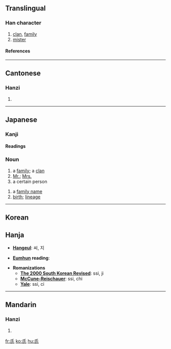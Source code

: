 ==Translingual==
{{Han stroke|[[Image:氏-order.gif]]}}
===Han character===
{{Han char|rn=83|rad=氏|as=00|sn=4|four=7274<sub>0</sub>|canj=竹女心 (HVP)}}
# [[clan]], [[family]]
# [[mister]]
====References====
{{Han ref|kx=0597.180|dkj=17026|dj=0988.300|hdz=32130.010|uh=6C0F|ud=27663|bh=A4F3|bd=42227}}

----
==Cantonese==
===Hanzi===
{{yue-hanzi|jyut=[[si6]], [[zi1]]|y=[[si6]], [[ji1]]}}
# {{defn|Cantonese}}

----
==Japanese==
===Kanji===
{{ja-kanji|rs=氏00|grade=4}}
====Readings====
{{ja-readings|on=[[し]] (shi)
|kun=[[うじ]] (uji)
}}

===Noun===
{{ja-noun|k|hira=し|rom=shi}}
# a [[family]]; a [[clan]]
# [[Mr.]]; [[Mrs.]]
# a certain person
{{ja-noun|k|hira=うじ|rom=uji}}
# a [[family name]]
# [[birth]]; [[lineage]]
----
==Korean==
==Hanja==

* '''[[Hangeul]]''': 씨, 지

* '''[[Eumhun]] reading''': 

* '''Romanizations'''
** '''[[The 2000 South Korean Revised Romanization|The 2000 South Korean Revised]]''': ssi, ji
** '''[[McCune-Reischauer]]''': ssi, chi
** '''[[Yale]]''': ssi, ci

----
==Mandarin==
===Hanzi===
{{cmn-hanzi|pin=[[shì]] (shi4), [[zhī]] (zhi1), [[jīng]] (jing1)|wg=shih<sup>4</sup>}}
# {{defn|Mandarin}}

[[fr:氏]]
[[ko:氏]]
[[hu:氏]]